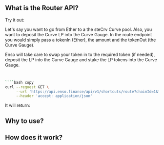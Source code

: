 ## What is the Router API?

Try it out:

Let's say you want to go from Ether to a the steCrv Curve pool. Also, you want to deposit the Curve LP into the Curve Gauge.
In the route endpoint you would simply pass a tokenIn (Ether), the amount and the tokenOut (the Curve Gauge).

Enso will take care to swap your token in to the required token (if needed), deposit the LP into the Curve Gauge and stake the LP tokens into the Curve Gauge.

`````bash copy


````bash copy
curl --request GET \
     --url 'https://api.enso.finance/api/v1/shortcuts/route?chainId=1&tokenInAmountToApprove=0&tokenInAmountToTransfer=&priceImpact=true&toEoa=true&amountIn=1000000000000000000&slippage=300&tokenIn=0xeeeeeeeeeeeeeeeeeeeeeeeeeeeeeeeeeeeeeeee&tokenOut=0x182b723a58739a9c974cfdb385ceadb237453c28' \
     --header 'accept: application/json'
`````

It will return:

## Why to use?

## How does it work?

```

```
